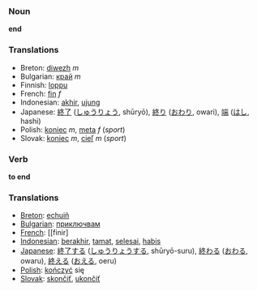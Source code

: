 === Noun ===
'''end'''

=== Translations ===
*Breton: [[diwezh]] ''m''
*Bulgarian: [[край]] ''m''
*Finnish: [[loppu]]
*French: [[fin]] ''f''
*Indonesian: [[akhir]], [[ujung]]
*Japanese: [[終了]] ([[しゅうりょう]], shūryō), [[終り]] ([[おわり]], owari), [[端]] ([[はし]], hashi)
*Polish: [[koniec]] ''m'', [[meta]] ''f'' (''sport'')
*Slovak: [[koniec]] ''m'', [[cieľ]] ''m'' (''sport'')

=== Verb ===
'''to end'''

=== Translations ===
*[[Breton]]: [[echuiñ]]
*[[Bulgarian]]: [[приключвам]]
*[[French]]: [[finir]
*[[Indonesian]]: [[akhir|berakhir]], [[tamat]], [[selesai]], [[habis]]
*[[Japanese]]: [[終了]]する ([[しゅうりょう]]する, shūryō-suru), [[終わる]] ([[おわる]], owaru), [[終える]] ([[おえる]], oeru)
*[[Polish]]: [[kończyć]] się
*[[Slovak]]: [[skončiť]], [[ukončiť]]